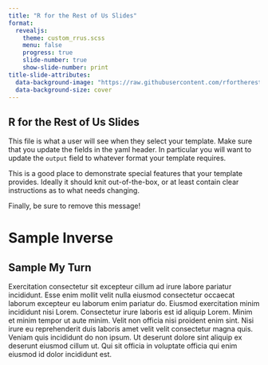 ```yaml
---
title: "R for the Rest of Us Slides"
format: 
  revealjs:
    theme: custom_rrus.scss
    menu: false
    progress: true
    slide-number: true
    show-slide-number: print
title-slide-attributes:
  data-background-image: "https://raw.githubusercontent.com/rfortherestofus/rfortherestofus/main/inst/assets/rru-hex-bg-gradient-dark.svg"
  data-background-size: cover
---
```


## R for the Rest of Us Slides

This file is what a user will see when they select your template. Make sure that you update the fields in the yaml header. In particular you will want to update the `output` field to whatever format your template requires.

This is a good place to demonstrate special features that your template provides. Ideally it should knit out-of-the-box, or at least contain clear instructions as to what needs changing.

Finally, be sure to remove this message!


# Sample Inverse {.inverse}


## Sample My Turn {.my-turn}

Exercitation consectetur sit excepteur cillum ad irure labore pariatur incididunt. Esse enim mollit velit nulla eiusmod consectetur occaecat laborum excepteur eu laborum enim pariatur do. Eiusmod exercitation minim incididunt nisi Lorem. Consectetur irure laboris est id aliquip Lorem. Minim et minim tempor ut aute minim. Velit non officia nisi proident enim sint. Nisi irure eu reprehenderit duis laboris amet velit velit consectetur magna quis. Veniam quis incididunt do non ipsum. Ut deserunt dolore sint aliquip ex deserunt eiusmod cillum ut. Qui sit officia in voluptate officia qui enim eiusmod id dolor incididunt est.
